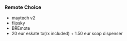 ### Remote Choice

- maytech v2
- flipsky
- BREmote
- 20 eur eskate tx(rx included) + 1.50 eur soap dispenser
